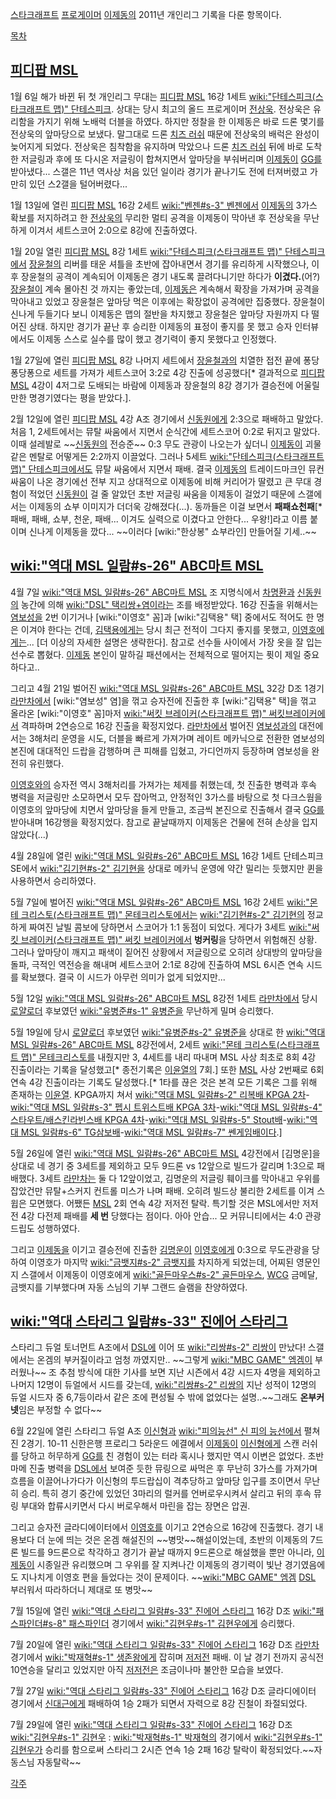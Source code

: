 [[스타크래프트]] [[프로게이머]] [[이제동]]의 2011년 개인리그 기록을 다룬 항목이다.

[[목차]]

== [[피디팝 MSL]] ==
1월 6일 해가 바뀐 뒤 첫 개인리그 무대는 [[피디팝 MSL]] 16강 1세트 [[wiki:"단테스피크(스타크래프트 맵)" 단테스피크]]. 상대는 당시 최고의 올드 프로게이머 [[전상욱]]. 전상욱은 유리함을 가지기 위해 노배럭 더블을 하였다. 하지만 정찰을 한 이제동은 바로 드론 몇기를 전상욱의 앞마당으로 보냈다. 말그대로 드론 [[치즈 러쉬]] 때문에 전상욱의 배럭은 완성이 늦어지게 되었다. 전상욱은 침착함을 유지하며 막았으나 드론 [[치즈 러쉬]] 뒤에 바로 도착한 저글링과 후에 또 다시온 저글링이 합쳐지면서 앞마당을 부숴버리며 [[이제동]]이 [[GG]]를 받아냈다... 스갤은 11년 역사상 처음 있던 일이라 경기가 끝나기도 전에 터져버렸고 가만히 있던 스2갤을 털어버렸다...

1월 13일에 열린 [[피디팝 MSL]] 16강 2세트 [[wiki:"벤젠#s-3" 벤젠]]에서 [[이제동]]의 3가스 확보를 저지하려고 한 [[전상욱]]의 무리한 멀티 공격을 이제동이 막아낸 후 전상욱을 무난하게 이겨서 세트스코어 2:0으로 8강에 진출하였다.

1월 20일 열린 [[피디팝 MSL]] 8강 1세트 [[wiki:"단테스피크(스타크래프트 맵)" 단테스피크]]에서 [[장윤철]]의 리버를 태운 셔틀을 초반에 잡아내면서 경기를 유리하게 시작했으나, 이후 장윤철의 공격이 계속되어 이제동은 경기 내도록 끌려다니기만 하다가 '''이겼다.'''(어?) 
[[장윤철]]이 계속 몰아친 것 까지는 좋았는데, [[이제동]]은 계속해서 확장을 가져가며 공격을 막아내고 있었고 장윤철은 앞마당 먹은 이후에는 확장없이 공격에만 집중했다. 장윤철이 신나게 두들기다 보니 이제동은 맵의 절반을 차지했고 장윤철은 앞마당 자원까지 다 떨어진 상태. 하지만 경기가 끝난 후 승리한 이제동의 표정이 좋지를 못 했고 승자 인터뷰에서도 이제동 스스로 실수를 많이 했고 경기력이 좋지 못했다고 인정했다.

1월 27일에 열린 [[피디팝 MSL]] 8강 나머지 세트에서 [[장윤철]]과의 치열한 접전 끝에 퐁당퐁당퐁으로 세트를 가져가 세트스코어 3:2로 4강 진출에 성공했다[* 결과적으로 [[피디팝 MSL]] 4강이 4저그로 도배되는 바람에 이제동과 장윤철의 8강 경기가 결승전에 어울릴만한 명경기였다는 평을 받았다.].

2월 12일에 열린 [[피디팝 MSL]] 4강 A조 경기에서 [[신동원]]에게 2:3으로 패배하고 말았다. 처음 1, 2세트에서는 뮤탈 싸움에서 지면서 순식간에 세트스코어 0:2로 뒤지고 말았다. 
이때 설레발로 ~~[[신동원]]의 전승준~~ 0:3 무도 관광이 나오는가 싶더니 [[이제동]]이 괴물같은 멘탈로 어떻게든 2:2까지 이끌었다. 그러나 5세트 [[wiki:"단테스피크(스타크래프트 맵)" 단테스피크]]에서도 뮤탈 싸움에서 지면서 패배. 
결국 [[이제동]]의 트레이드마크인 뮤컨싸움이 나온 경기에선 전부 지고 상대적으로 이제동에 비해 커리어가 딸렸고 큰 무대 경험이 적었던 [[신동원]]이 걸 줄 알았던 초반 저글링 싸움을 이제동이 걸었기 때문에 스갤에서는 이제동의 쇼부 이미지가 더더욱 강해졌다(...). 동까들은 이걸 보면서 '''패패쇼천패'''[* 패배, 패배, 쇼부, 천운, 패배... 이겨도 실력으로 이겼다고 안한다... 우왕!]라고 이름 붙이며 신나게 이제동을 깠다... ~~이러다 [wiki:"한상봉" 쇼부라인] 만들어질 기세..~~

== [[wiki:"역대 MSL 일람#s-26" ABC마트 MSL]] == 

4월 7일 [[wiki:"역대 MSL 일람#s-26" ABC마트 MSL]] 조 지명식에서 [[차명환]]과 [[신동원]]의 농간에 의해 [[wiki:"DSL" 택리쌍+염]]이라는 조를 배정받았다. 16강 진출을 위해서는 [[염보성]]을 2번 이기거나 [wiki:"이영호" 꼼]과 [wiki:"김택용" 택] 중에서도 적어도 한 명은 이겨야 한다는 건데, [[김택용]]에게는 당시 최근 전적이 그다지 좋지를 못했고, [[이영호]]에게는... [더 이상의 자세한 설명은 생략한다]. 
참고로 선수들 사이에서 가장 옷을 잘 입는 선수로 뽑혔다. [[이제동]] 본인이 말하길 패션에서는 전체적으로 떨어지는 퓟이 제일 중요하다고..

그리고 4월 21일 벌어진 [[wiki:"역대 MSL 일람#s-26" ABC마트 MSL]] 32강 D조 1경기 [[라만차]]에서 [wiki:"염보성" 염]을 꺾고 승자전에 진출한 후 [wiki:"김택용" 택]을 꺾고 올라온 [wiki:"이영호" 꼼]마저 [[wiki:"써킷 브레이커(스타크래프트 맵)" 써킷브레이커]]에서 격파하며 2연승으로 16강 진출을 확정지었다.
[[라만차]]에서 벌어진 [[염보성]]과의 대전에서는 3해처리 운영을 시도, 더블을 빠르게 가져가며 레이트 메카닉으로 전환한 염보성의 본진에 대대적인 드랍을 감행하며 큰 피해를 입혔고, 가디언까지 등장하며 염보성을 완전히 유린했다.

[[이영호]]와의 승자전 역시 3해처리를 가져가는 체제를 취했는데, 첫 진출한 병력과 후속 병력을 저글링만 소모하면서 모두 잡아먹고, 안정적인 3가스를 바탕으로 첫 다크스웜을 이영호의 앞마당에 치면서 앞마당을 들게 만들고, 조금씩 본진으로 진출해서 결국 [[GG]]를 받아내며 16강행을 확정지었다. 참고로 끝날때까지 이제동은 건물에 전혀 손상을 입지 않았다(...)

4월 28일에 열린 [[wiki:"역대 MSL 일람#s-26" ABC마트 MSL]] 16강 1세트 단테스피크SE에서  [[wiki:"김기현#s-2" 김기현]]을 상대로 메카닉 운영에 약간 밀리는 듯했지만 퀸을 사용하면서 승리하였다.

5월 7일에 벌어진 [[wiki:"역대 MSL 일람#s-26" ABC마트 MSL]] 16강 2세트 [[wiki:"몬테 크리스토(스타크래프트 맵)" 몬테크리스토]]에서는 [[wiki:"김기현#s-2" 김기현]]의 정교하게 짜여진 날빌 콤보에 당하면서 스코어가 1:1 동점이 되었다. 게다가 3세트 [[wiki:"써킷 브레이커(스타크래프트 맵)" 써킷 브레이커]]에서 '''벙커링'''을 당하면서 위험해진 상황. 그러나 앞마당이 깨지고 패색이 짙어진 상황에서 저글링으로 오히려 상대방의 앞마당을 돌파, 극적인 역전승을 해내며 세트스코어 2:1로 8강에 진출하여 MSL 6시즌 연속 시드를 확보했다. 결국 이 시드가 아무런 의미가 없게 되었지만...

5월 12일 [[wiki:"역대 MSL 일람#s-26" ABC마트 MSL]] 8강전 1세트 [[라만차]]에서 당시 [[로얄로더]] 후보였던 [[wiki:"유병준#s-1" 유병준]]을 무난하게 밀며 승리했다. 

5월 19일에 당시 [[로얄로더]] 후보였던 [[wiki:"유병준#s-2" 유병준]]을 상대로 한 [[wiki:"역대 MSL 일람#s-26" ABC마트 MSL]] 8강전에서, 2세트 [[wiki:"몬테 크리스토(스타크래프트 맵)" 몬테크리스토]]를 내줬지만 3, 4세트를 내리 따내며 MSL 사상 최초로 8회 4강 진출이라는 기록을 달성했고[* 종전기록은 [[이윤열]]의 7회.] 또한 [[MSL]] 사상 2번째로 6회 연속 4강 진출이라는 기록도 달성했다.[* 1타를 끊은 것은 본격 모든 기록은 그를 위해 존재하는 [[이윤열]]. KPGA까지 쳐서 [[wiki:"역대 MSL 일람#s-2" 리복배 KPGA 2차]]-[[wiki:"역대 MSL 일람#s-3" 펩시 트위스트배 KPGA 3차]]-[[wiki:"역대 MSL 일람#s-4" 스타우트/배스킨라빈스배 KPGA 4차]]-[[wiki:"역대 MSL 일람#s-5" Stout배]]-[[wiki:"역대 MSL 일람#s-6" TG삼보배]]-[[wiki:"역대 MSL 일람#s-7" 쎈게임배]]이다.]

5월 26일에 열린 [[wiki:"역대 MSL 일람#s-26" ABC마트 MSL]] 4강전에서 [김명운]을 상대로 네 경기 중 3세트를 제외하고 모두 9드론 vs 12앞으로 빌드가 갈리며 1:3으로 패배했다. 3세트 [[라만차]]는 둘 다 12앞이었고, 김명운의 저글링 훼이크를 막아내고 우위를 잡았건만 뮤탈+스커지 컨트롤 미스가 나며 패배. 오히려 빌드상 불리한 2세트를 이겨 스윕은 모면했다. 어쨌든 [[MSL]] 2회 연속 4강 저저전 탈락. 특기할 것은 MSL에서만 저저전 4강 다전제 패배를 '''세 번''' 당했다는 점이다. 아아 안습... 모 커뮤니티에서는  4:0 관광 드립도 성행하였다.

그리고 [[이제동]]을 이기고 결승전에 진출한 [[김명운]]이 [[이영호]]에게 0:3으로 무도관광을 당하여 이영호가 마지막 [[wiki:"금뱃지#s-2" 금뱃지]]를 차지하게 되었는데, 어찌된 영문인지 스갤에서 이제동이 이영호에게 [[wiki:"골든마우스#s-2" 골든마우스]], [[WCG]] 금메달, 금뱃지를 기부했다며 자동 스님의 기부 그랜드 슬램을 찬양하였다.  

== [[wiki:"역대 스타리그 일람#s-33" 진에어 스타리그]] ==
스타리그 듀얼 토너먼트 A조에서 [[DSL]]에 이어 또 [[wiki:"리쌍#s-2" 리쌍]]이 만났다! 스갤에서는 온겜의 부커질이라고 엄청 까였지만.. ~~그렇게 [[wiki:"MBC GAME" 엠겜]]이 부러웠나~~ 
조 추첨 방식에 대한 기사를 보면 지난 시즌에서 4강 시드자 4명을 제외하고 나머지 12명이 듀얼에서 시드를 갖는데, [[wiki:"리쌍#s-2" 리쌍]]의 지난 성적이 12명의 듀얼 시드자 중 6,7등이라서 같은 조에 편성될 수 밖에 없었다는 설명..~~그래도 '''온부커넷'''임은 부정할 수 없다~~

6월 22일에 열린 스타리그 듀얼 A조 [[이신형]]과 [[wiki:"피의능선" 신 피의 능선]]에서 펼쳐진 2경기. 10-11 신한은행 프로리그 5라운드 에결에서 [[이제동]]이 [[이신형]]에게 스캔 러쉬를 당하고 허무하게 [[GG]]를 친 경험이 있는 터라 혹시나 했지만 역시 이변은 없었다. 초반 마메 진출 병력을 [[DSL]]에서 보여준 듯한 뮤링으로 싸먹은 후 무난히 3가스를 가져가며 흐름을 이끌어나가다가 이신형의 투드랍십이 격추당하고 앞마당 입구를 조이면서 무난히 승리. 특히 경기 중간에 있었던 3마리의 럴커를 언버로우시켜서 살리고 뒤의 후속 뮤링 부대와 합류시키면서 다시 버로우해서 마린을 잡는 장면은 압권.

그리고 승자전 글라디에이터에서 [[이영호]]를 이기고 2연승으로 16강에 진출했다. 경기 내용보다 더 눈에 띄는 것은 온겜 해설진의 ~~병맛~~해설이었는데, 초반의 이제동의 7드론 빌드를 9드론으로 착각하고 경기가 끝날 때까지 9드론으로 해설했을 뿐만 아니라, [[이제동]]이 시종일관 유리했으며 그 우위를 잘 지켜나간 이제동의 경기력이 빛난 경기였음에도 지나치게 이영호 편을 들었다는 것이 문제이다. ~~[[wiki:"MBC GAME" 엠겜]] [[DSL]] 부러워서 따라하더니 제대로 또 병맛~~

7월 15일에 열린 [[wiki:"역대 스타리그 일람#s-33" 진에어 스타리그]] 16강 D조 [[wiki:"패스파인더#s-8" 패스파인더]] 경기에서 [[wiki:"김현우#s-1" 김현우]]에게 승리했다. 

7월 20일에 열린 [[wiki:"역대 스타리그 일람#s-33" 진에어 스타리그]] 16강 D조 [[라만차]] 경기에서 [[wiki:"박재혁#s-1" 생존왕]]에게 잡히며 [[저저전]] 패배. 이 날 경기 전까지 공식전 10연승을 달리고 있었지만 아직 [[저저전]]은 조금이나마 불안한 모습을 보였다.

7월 27일 [[wiki:"역대 스타리그 일람#s-33" 진에어 스타리그]] 16강 D조 글라디에이터 경기에서 [[신대근]]에게 패배하여 1승 2패가 되면서 자력으로 8강 진철이 좌절되었다. 

7월 29일에 열린 [[wiki:"역대 스타리그 일람#s-33" 진에어 스타리그]] 16강 D조 [[wiki:"김현우#s-1" 김현우]] : [[wiki:"박재혁#s-1" 박재혁]]의 경기에서 [[wiki:"김현우#s-1" 김현우]]가 승리를 함으로써 스타리그 2시즌 연속 1승 2패 16강 탈락이 확정되었다.~~자동스님 자동탈락~~

[[각주]]
